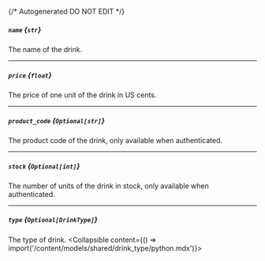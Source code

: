 {/* Autogenerated DO NOT EDIT  */}

##### `name` *{`str`}*
The name of the drink.

---
##### `price` *{`float`}*
The price of one unit of the drink in US cents.

---
##### `product_code` *{`Optional[str]`}*
The product code of the drink, only available when authenticated.

---
##### `stock` *{`Optional[int]`}*
The number of units of the drink in stock, only available when authenticated.

---
##### `type` *{`Optional[DrinkType]`}*
The type of drink.
<Collapsible content={() => import('/content/models/shared/drink_type/python.mdx')}>
</Collapsible>


